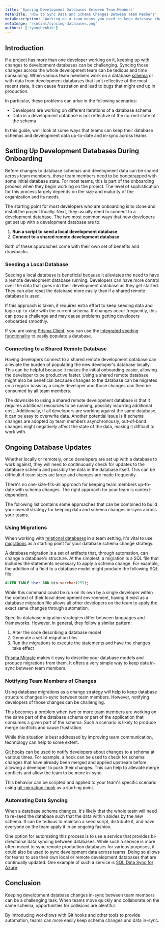 ```yaml
---
title: 'Syncing Development Databases Between Team Members'
metaTitle: 'How to Sync Data and Schema Changes Between Team Members'
metaDescription: 'Working on a team means you need to keep database changes in-sync between developers. Discover several ways to approach database syncing in this guide.'
metaImage: '/social/syncing-databases.png'
authors: ['ryanchenkie']
---
```


## Introduction

If a project has more than one developer working on it, keeping up with changes to development databases can be challenging. Syncing those changes across the whole development team can be tedious and time consuming. When various team members work on a database [schema](/intro/database-glossary#schema) or with data from development databases that isn't reflective of the most recent state, it can cause frustration and lead to bugs that might end up in production.

In particular, these problems can arise in the following scenarios:

- Developers are working on different iterations of a database schema
- Data in a development database is not reflective of the current state of the schema

In this guide, we'll look at some ways that teams can keep their database schemas and development data up-to-date and in-sync across teams.

## Setting Up Development Databases During Onboarding

Before changes to database schemas and development data can be shared across team members, those team members need to be bootstrapped with some initial database state. For most teams, this is part of the onboarding process when they begin working on the project. The level of sophistication for this process largely depends on the size and maturity of the organization and its needs.

The starting point for most developers who are onboarding is to clone and install the project locally. Next, they usually need to connect to a development database. The two most common ways that new developers get set up with a development database are to:

1. **Run a script to seed a local development database**
2. **Connect to a shared remote development database**

Both of these approaches come with their own set of benefits and drawbacks. 

### Seeding a Local Database

Seeding a local database is beneficial because it alleviates the need to have a remote development database running. Developers can have more control over the data that goes into their development database as they get started. They can also reset the database more easily than if a shared remote database is used.

If this approach is taken, it requires extra effort to keep seeding data and logic up-to-date with the current schema. If changes occur frequently, this can pose a challenge and may cause problems getting developers onboarded smoothly.

<PrismaOutlinks>

If you are using [Prisma Client](https://www.prisma.io/docs/concepts/components/prisma-client), you can use the [integrated seeding functionality](https://www.prisma.io/docs/guides/database/seed-database) to easily populate a database.

</PrismaOutlinks>

### Connecting to a Shared Remote Database

Having developers connect to a shared remote development database can alleviate the burden of populating the new developer's database locally. This can be helpful because it makes the initial onboarding easier, allowing the developer to be productive faster. Using a shared remote database might also be beneficial because changes to the database can be migrated on a regular basis by a single developer and those changes can then be consumed by all team members. 

The downside to using a shared remote development database is that it requires additional resources to be running, possibly incurring additional cost. Additionally, if all developers are working against the same database, it can be easy to overwrite data.  Another potential issue is if schema changes are adopted by team members asynchronously, out-of-band changes might negatively affect the state of the data, making it difficult to work with.

## Ongoing Database Updates

Whether locally or remotely, once developers are set up with a database to work against, they will need to continuously check for updates to the database schema and possibly the data in the database itself. This can be difficult if team sizes are large and changes are made frequently.

There's no one-size-fits-all approach for keeping team members up-to-date with schema changes. The right approach for your team is context-dependent.

The following list contains some approaches that can be combined to build your overall strategy for keeping data and schema changes in-sync across your teams.

### Using Migrations

When working with [relational databases](/intro/database-glossary#relational-database) in a team setting, it's vital to use [migrations](/intro/database-glossary#migration) as a starting point for your database schema change strategy.

A database migration is a set of artifacts that, through automation, can change a database's structure. At the simplest, a migration is a SQL file that includes the statements necessary to apply a schema change. For example, the addition of a field to a database model might produce the following SQL file:

```sql
ALTER TABLE User ADD bio varchar(255);
```

While this command could be run on its own by a single developer within the context of their local development environment, having it exist as a database migration file allows all other developers on the team to apply the exact same changes through automation.

Specific database migration strategies differ between languages and frameworks. However, in general, they follow a similar pattern:

1. Alter the code describing a database model
2. Generate a set of migration files
3. Run the migrations to execute the statements and have the changes take effect

<PrismaOutlinks>

[Prisma Migrate](https://www.prisma.io/docs/concepts/components/prisma-migrate) makes it easy to describe your database models and produce migrations from them. It offers a very simple way to keep data in-sync between team members.

</PrismaOutlinks>

### Notifying Team Members of Changes

Using database migrations as a change strategy will help to keep database structure changes in-sync between team members. However, notifying developers of those changes can be challenging.

This becomes a problem when two or more team members are working on the same part of the database schema or part of the application that consumes a given part of the schema. Such a scenario is likely to produce merge conflicts and cause frustration.

While this situation is best addressed by improving team communication, technology can help to some extent.

[Git hooks](https://git-scm.com/book/en/v2/Customizing-Git-Git-Hooks) can be used to notify developers about changes to a schema at various times. For example, a hook can be used to check for schema changes that have already been merged and applied upstream before allowing a developer to push their changes. This can help to alleviate merge conflicts and allow the team to be more in-sync.

This behavior can be scripted and applied to your team's specific scenario using [git-migration-hook](https://github.com/richardbrinkman/git-migration-hook) as a starting point.


### Automating Data Syncing

When a database schema changes, it's likely that the whole team will need to re-seed the database such that the data within abides by the new schema. It can be tedious to maintain a seed script, distribute it, and have everyone on the team apply it in an ongoing fashion.

One option for automating this process is to use a service that provides bi-directional data syncing between databases. While such a service is more often meant to sync remote production databases for various purposes, it could also be used to sync development data across teams. Doing so allows for teams to use their own local or remote development databases that are continually updated. One example of such a service is [SQL Data Sync for Azure](https://docs.microsoft.com/en-us/azure/azure-sql/database/sql-data-sync-data-sql-server-sql-database). 

## Conclusion

Keeping development database changes in-sync between team members can be a challenging task. When teams move quickly and collaborate on the same schema, opportunities for collisions are plentiful.

By introducing workflows with Git hooks and other tools to provide automation, teams can more easily keep schema changes and data in-sync.
